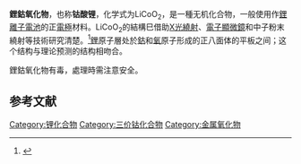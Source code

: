 {{Chembox
| Name = 锂钴氧化物<ref>{{cite web |title=Lithium cobalt(III) oxide 442704 |url=https://www.sigmaaldrich.com/catalog/product/aldrich/442704?lang=en&region=US |website=Sigma-Aldrich |accessdate=2018-07-17}}</ref>
| ImageFile = Lithium-cobalt-oxide-3D-balls.png
| ImageSize = 
| ImageFile1 = Lithium-cobalt-oxide-3D-polyhedra.png
| ImageSize1 = 
| IUPACName = lithium cobalt(III) oxide
| OtherNames = 钴酸锂
| Section1 = {{Chembox Identifiers
| CASNo = 12190-79-3
| CASNo_Ref = {{cascite|correct|CAS}}
|  PubChem  =  24867970 
}}
| Section2 = {{Chembox Properties
| Formula = LiCoO<sub>2</sub>
| MolarMass = 97.87 
| Appearance = 
| Density = 
| MeltingPt = 
| BoilingPt = 
| Solubility = }}
| Section3 = {{Chembox Hazards
| MainHazards = 有害
| FlashPt = 
| Autoignition = 
| RPhrases = {{R42/43}} 
| SPhrases = {{S36}} }}
}}
'''鋰鈷氧化物'''，也称'''钴酸锂'''，化学式为LiCoO<sub>2</sub>，是一種无机化合物，一般使用作[[鋰離子電池|鋰離子電池]]的正[[電極|電極]]材料。LiCoO<sub>2</sub>的結構巳借助[[X光繞射|X光繞射]]、[[電子顯微鏡|電子顯微鏡]]和中子粉末繞射等技術研究清楚。<ref>{{cite journal en| journal = [[Nature_Materials|Nature Materials]] | volume = 2 | issue = 7 |pages = 464 - 467 | doi = 10.1038/nmat922 | title = Atomic resolution of lithium ions in LiCoO<sub>2</sub> | author = Yang Shao-Horn, Laurence Croguennec, Claude Delmas, E. Chris Nelson and Michael A. O'Keefem |date=July 2003}}</ref>[[鋰|鋰]]原子層处於[[鈷|鈷]]和[[氧|氧]]原子形成的正八面体的平板之间；这个结构与理论预测的结构相吻合。

鋰鈷氧化物有毒，處理時需注意安全。

== 参考文献 ==
{{Reflist|1}}

[[Category:锂化合物|Category:锂化合物]]
[[Category:三价钴化合物|Category:三价钴化合物]]
[[Category:金属氧化物|Category:金属氧化物]]

{{无机化合物小作品}}